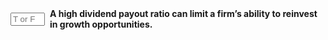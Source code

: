 ::: {.question-block}

<form onsubmit="event.preventDefault(); checkAnswerBox('module10_tf_q13','T')" style="display: flex; align-items: center; gap: 8px;">
  <input type="text" id="module10_tf_q13" name="module10_tf_q13" maxlength="1" placeholder="T or F" style="width: 55px;" data-correct-answer="T" /> 
  <label for="module10_tf_q13"><strong>A high dividend payout ratio can limit a firm's ability to reinvest in growth opportunities.</strong></label>
</form>

<div id="feedback-module10_tf_q13" class="feedback" data-status="" style="display:none;">
TRUE.  Paying out cash reduces internally available funds for investment.
</div>

:::
